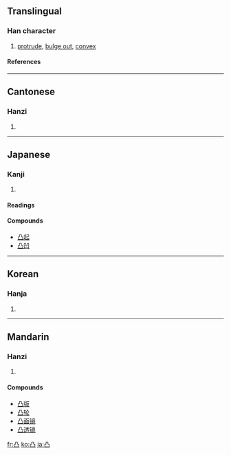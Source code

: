 ==Translingual==
===Han character===
{{Han char|rn=17|rad=凵|as=03|sn=5|four=7777<sub>7</sub>|canj=月尸尸 (BSS)}}
# [[protrude]], [[bulge out]], [[convex]]
====References====
{{Han ref|kx=0135.090|dkj=01809|dj=0301.050|hdz=10307.060|uh=51F8|ud=20984|bh=A559|bd=42329}}
----
==Cantonese==
===Hanzi===
{{yue-hanzi|jyut=|y=[[dat6]]}}
# {{defn|Cantonese}}
----
==Japanese==
===Kanji===
{{ja-kanji|grade=|rs=凵03}}
# {{defn|Japanese}} 
====Readings====
{{ja-readings|on=[[とつ]] (totsu)|kun=[[でこ]] (deko)}}

====Compounds====
*[[凸起]]
*[[凸凹]]
----
==Korean==
===Hanja===
{{ko-hanja|hangeul=[[철]], [[돌]]|rv=cheol, dol|mr=ch'ŏl, tol}}
# {{defn|Korean}}
----
==Mandarin==
===Hanzi===
{{cmn-hanzi|pin=[[tū]] ([[tu1]])|wg=[[t'u1|t'u<sup>1</sup>]]}}
# {{defn|Mandarin}}

====Compounds====
*[[凸版]]
*[[凸轮]]
*[[凸面镜]]
*[[凸透镜]]

[[fr:凸]]
[[ko:凸]]
[[ja:凸]]